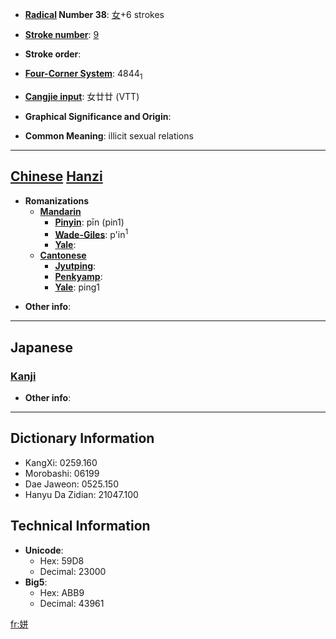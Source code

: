 * '''[[Wiktionary:Chinese radical index| Radical]] Number 38''': [[Wiktionary:Chinese radical index 女|女]]+6 strokes

* '''[[Wiktionary:Chinese total strokes index|Stroke number]]''': [[Wiktionary:Chinese total strokes index 9|9]]

* '''Stroke order''': 

* '''[[Wiktionary:Chinese four corner index|Four-Corner System]]''': 4844<sub>1</sub>

* '''[[Wiktionary:Chinese Cangjie index|Cangjie input]]''': 女廿廿 (VTT)

* '''Graphical Significance and Origin''': 

* '''Common Meaning''': illicit sexual relations

----

== [[Chinese]] [[Hanzi]] ==

* '''Romanizations'''
** '''[[Mandarin]]'''
*** '''[[Pinyin]]''': pīn (pin1)
*** '''[[Wade-Giles]]''': p'in<sup>1</sup>
*** '''[[Yale]]''': 
** '''[[Cantonese]]'''
*** '''[[Jyutping]]''':
*** '''[[Penkyamp]]''': 
*** '''[[Yale]]''': ping1

* '''Other info''': 

----

==Japanese==
===[[Kanji]]===
{{kanji|on readings=[[ひん]] (hin), [[ほう]] (hō), [[へい]] (hei)|kun readings=}}

* '''Other info''':  

----

== Dictionary Information ==

* KangXi: 0259.160
* Morobashi: 06199
* Dae Jaweon: 0525.150
* Hanyu Da Zidian: 21047.100

== Technical Information ==

* '''Unicode''':
** Hex: 59D8
** Decimal: 23000
* '''Big5''':
** Hex: ABB9
** Decimal: 43961

[[fr:姘]]